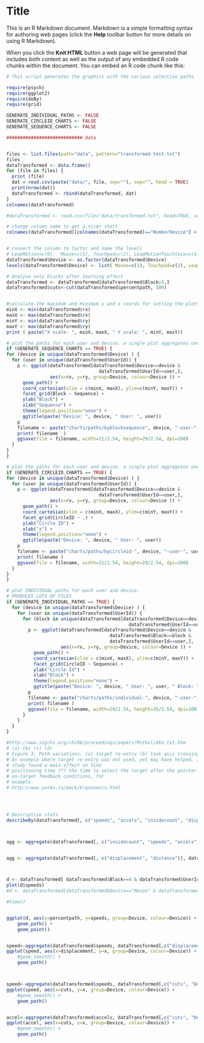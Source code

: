 Title
========================================================
 
This is an R Markdown document. Markdown is a simple formatting syntax for authoring web pages (click the **Help** toolbar button for more details on using R Markdown).

When you click the **Knit HTML** button a web page will be generated that includes both content as well as the output of any embedded R code chunks within the document. You can embed an R code chunk like this:
```r
# This script generates the graphics with the various selection paths

require(psych)
require(ggplot2)
require(doBy)
require(grid)

GENERATE_INDIVIDUAL_PATHS <- FALSE
GENERATE_CIRCLEID_CHARTS <- FALSE
GENERATE_SEQUENCE_CHARTS <- FALSE

############################ data


files <- list.files(path="data", pattern="transformed-test.txt")
files
dataTransformed <- data.frame()
for (file in files) {
  print (file)
  dat = read.csv(paste("data/", file, sep=""), sep="", head = TRUE)
  print(nrow(dat))
  dataTransformed <- rbind(dataTransformed, dat)
}
colnames(dataTransformed)

#dataTransformed <- read.csv(file="data/transformed.txt", head=TRUE, sep="")

# change column name to get a nicer chart
colnames(dataTransformed)[colnames(dataTransformed)=="NumberDevice"] <- "Device"


# convert the column to factor and name the levels
# LeapMotion=c(0),  Mouse=c(1), Touchpad=c(2), LeapMotionTouchless=c(4)
dataTransformed$Device <- as.factor(dataTransformed$Device)
levels(dataTransformed$Device) <- list( Mouse=c(1), Touchpad=c(2), LeapMotionTouchless=c(4) )

# Analyse only blocks after learning effect
dataTransformed <- dataTransformed[dataTransformed$Block>3,]
dataTransformed$cuts<-cut(dataTransformed$percentpath, 100)


#calculate the maximum and minimum y and x coords for setting the plots' scales
minX <- min(dataTransformed$rx)
maxX <- max(dataTransformed$rx)
minY <- min(dataTransformed$ry)
maxY <- max(dataTransformed$ry)
print ( paste("X scale: ", minX, maxX, " Y scale: ", minY, maxY))

```

```r


# plot the paths for each user and device. a single plot aggregates one entire sequence
if (GENERATE_SEQUENCE_CHARTS == TRUE) {
for (device in unique(dataTransformed$Device) ) {
  for (user in unique(dataTransformed$UserId)) {
    p <- ggplot(dataTransformed[dataTransformed$Device==device &
                                  dataTransformed$UserId==user,], 
                aes(x=rx, y=ry, group=Device, colour=Device )) +
      geom_path() +
      coord_cartesian(xlim = c(minX, maxX), ylim=c(minY, maxY)) +
      facet_grid(Block ~ Sequence) +
      ylab("Block") +
      xlab("Sequence") +
      theme(legend.position="none") +
      ggtitle(paste("Device: ", device, " User: ", user))
    p
    filename <- paste("charts/paths/byblocksequence", device, "-user-", user, ".pdf", sep="")
    print( filename  )
    ggsave(file = filename, width=21/2.54, height=29/2.54, dpi=100)
  }
}
}
```

```r

# plot the paths for each user and device. a single plot aggregates one circleid
if (GENERATE_CIRCLEID_CHARTS == TRUE) {
for (device in unique(dataTransformed$Device) ) {
  for (user in unique(dataTransformed$UserId)) {
    p <- ggplot(dataTransformed[dataTransformed$Device==device &
                                  dataTransformed$UserId==user,], 
                aes(x=rx, y=ry, group=Device, colour=Device )) +
      geom_path() +
      coord_cartesian(xlim = c(minX, maxX), ylim=c(minY, maxY)) +
      facet_grid(CircleID ~ .) +
      ylab("Circle ID") +
      xlab("x") +
      theme(legend.position="none") +
      ggtitle(paste("Device: ", device, " User: ", user))
    p
    filename <- paste("charts/paths/bycircleid-", device, "-user-", user, ".pdf", sep="")
    print( filename )
    ggsave(file = filename, width=21/2.54, height=29/2.54, dpi=100)
  }
}
}
```

```r

# plot INDIVIDUAL paths for each user and device. 
# PRODUCES LOTS OF FILES
if (GENERATE_INDIVIDUAL_PATHS == TRUE) {
  for (device in unique(dataTransformed$Device) ) {
    for (user in unique(dataTransformed$UserId)) {
      for (block in unique(dataTransformed[dataTransformed$Device==device &
                                             dataTransformed$UserId==user,]$Block)) { 
        p <- ggplot(dataTransformed[dataTransformed$Device==device &
                                      dataTransformed$Block==block &
                                      dataTransformed$UserId==user,], 
                    aes(x=rx, y=ry, group=Device, colour=Device )) +
          geom_path() +
          coord_cartesian(xlim = c(minX, maxX), ylim=c(minY, maxY)) +
          facet_grid(CircleID ~ Sequence) +
          ylab("Circle Id") +
          xlab("Block") +
          theme(legend.position="none") +
          ggtitle(paste("Device: ", device, " User: ", user, " Block: ", block))
        p
        filename <- paste("charts/paths/individual-", device, "-user-", user, "-block-", block,".pdf", sep="")
        print( filename )
        ggsave(file = filename, width=29/2.54, height=35/2.54, dpi=100)
      }
    }
  }
}


```

```r
#http://www.sigchi.org/chi96/proceedings/papers/Mithal/Akm_txt.htm
# (a) (b) (c) (d)
# Figure 3. Path variations. (a) target re-entry (b) task axis crossing (c) movement direction change (d) orthogonal direction change
# An example where target re-entry was not used, yet may have helped, is Akamatsu et al.???s evaluation of a mouse with tactile feedback [2]. This
# study found a main effect on fine
# positioning time ??? the time to select the target after the pointer entered the target region. With tactile feedback, users exhibited a lower fine positioning time than under the no feedback, auditory feedback, and colour feedback conditions. A measure such as target re-entry may also serve to reveal differences among
# on-target feedback conditions, for
# example.
# http://www.yorku.ca/mack/Ergonomics.html




# Descriptive stats
describeBy(dataTransformed[, c("speeds", "accels", "insidecount", "displacement", "distance")], dataTransformed[, c("Device")])



agg <- aggregate(dataTransformed[, c("insidecount", "speeds", "accels")], dataTransformed[, c("Device", "UserId", "Block", "Sequence", "CircleID")], mean)


agg <- aggregate(dataTransformed[, c("displacement", "distance")], dataTransformed[, c("Device", "UserId", "Block", "Sequence", "CircleID")], max)



d <- dataTransformed[ dataTransformed$Block==4 & dataTransformed$UserId ==1 & dataTransformed$Sequence==1 & dataTransformed$CircleID==3, ]
plot(d$speeds)
#d <- dataTransformed[dataTransformed$Device=="Mouse" & dataTransformed$Block==4 & dataTransformed$UserId ==1 & dataTransformed$Sequence==1, ]

#View()


ggplot(d, aes(x=percentpath, y=speeds, group=Device, colour=Device)) +
    geom_path() +
    geom_point()


speed<-aggregate(dataTransformed$speeds, dataTransformed[,c("displacement", "Device")], mean)
ggplot(speed, aes(x=displacement, y=x, group=Device, colour=Device)) +
    #geom_smooth() +
    geom_path()



speed<-aggregate(dataTransformed$speeds, dataTransformed[,c("cuts", "Device")], mean)
ggplot(speed, aes(x=cuts, y=x, group=Device, colour=Device)) +
    #geom_smooth() +
    geom_path()


accel<-aggregate(dataTransformed$accels, dataTransformed[,c("cuts", "Device")], mean)
ggplot(accel, aes(x=cuts, y=x, group=Device, colour=Device)) +
    #geom_smooth() +
    geom_path()
```

